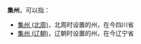 '''集州'''，可以指：
*[[集州_(北周)|集州 (北周)]]，北周时设置的州，在今四川省
*[[集州_(辽朝)|集州 (辽朝)]]，辽朝时设置的州，在今辽宁省

{{Disambig|J|cat=二字中国州名消歧义}}